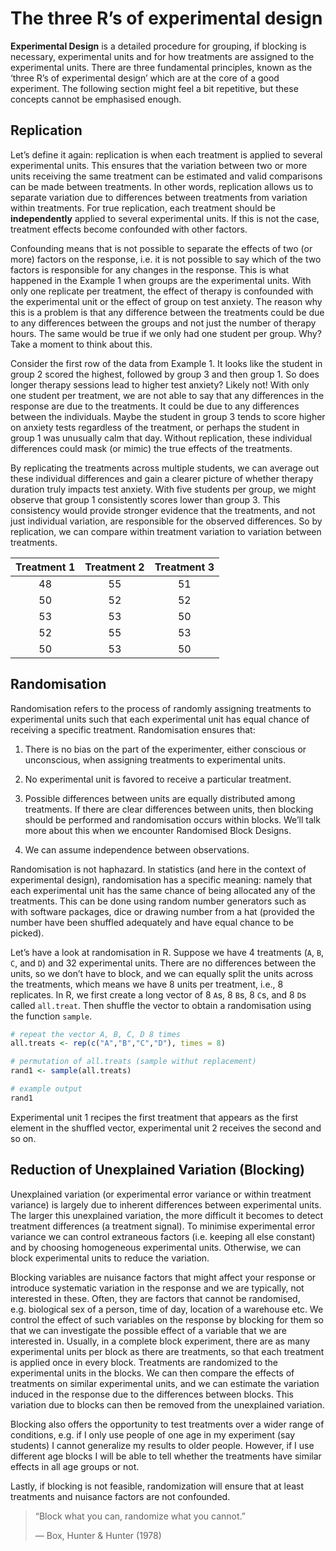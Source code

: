# The three R's of experimental design 

**Experimental Design** is a detailed procedure for grouping, if blocking is necessary, experimental units and for how treatments are assigned to the experimental units. There are three fundamental principles, known as the 'three R's of experimental design' which are at the core of a good experiment. The following section might feel a bit repetitive, but these concepts cannot be emphasised enough.

## Replication {.unnumbered}

Let's define it again: replication is when each treatment is applied to several experimental units. This ensures that the variation between two or more units receiving the same treatment can be estimated and valid comparisons can be made between treatments. In other words, replication allows us to separate variation due to differences between treatments from variation within treatments. For true replication, each treatment should be **independently** applied to several experimental units. If this is not the case, treatment effects become confounded with other factors.

Confounding means that is not possible to separate the effects of two (or more) factors on the response, i.e. it is not possible to say which of the two factors is responsible for any changes in the response. This is what happened in the Example 1 when groups are the experimental units. With only one replicate per treatment, the effect of therapy is confounded with the experimental unit or the effect of group on test anxiety. The reason why this is a problem is that any difference between the treatments could be due to any differences between the groups and not just the number of therapy hours. The same would be true if we only had one student per group. Why? Take a moment to think about this.

Consider the first row of the data from Example 1. It looks like the student in group 2 scored the highest, followed by group 3 and then group 1. So does longer therapy sessions lead to higher test anxiety? Likely not! With only one student per treatment, we are not able to say that any differences in the response are due to the treatments. It could be due to any differences between the individuals. Maybe the student in group 3 tends to score higher on anxiety tests regardless of the treatment, or perhaps the student in group 1 was unusually calm that day. Without replication, these individual differences could mask (or mimic) the true effects of the treatments.

By replicating the treatments across multiple students, we can average out these individual differences and gain a clearer picture of whether therapy duration truly impacts test anxiety. With five students per group, we might observe that group 1 consistently scores lower than group 3. This consistency would provide stronger evidence that the treatments, and not just individual variation, are responsible for the observed differences. So by replication, we can compare within treatment variation to variation between treatments.

| Treatment 1 | Treatment 2 | Treatment 3 |
|:-----------:|:-----------:|:-----------:|
|     48      |     55      |     51      |
|     50      |     52      |     52      |
|     53      |     53      |     50      |
|     52      |     55      |     53      |
|     50      |     53      |     50      |

<!-- ::: {.callout-tip icon="false"} -->
<!-- ## Example 3.1 -->

<!-- Maybe the co2 uptake data? -->
<!-- ::: -->

## Randomisation {.unnumbered}

Randomisation refers to the process of randomly assigning treatments to experimental units such that each experimental unit has equal chance of receiving a specific treatment. Randomisation ensures that:

1.  There is no bias on the part of the experimenter, either conscious or unconscious, when assigning treatments to experimental units.

2.  No experimental unit is favored to receive a particular treatment.

3.  Possible differences between units are equally distributed among treatments. If there are clear differences between units, then blocking should be performed and randomisation occurs within blocks. We'll talk more about this when we encounter Randomised Block Designs. 

4.  We can assume independence between observations.

Randomisation is not haphazard. In statistics (and here in the context of experimental design), randomisation has a specific meaning: namely that each experimental unit has the same chance of being allocated any of the treatments. This can be done using random number generators such as with software packages, dice or drawing number from a hat (provided the number have been shuffled adequately and have equal chance to be picked).

Let's have a look at randomisation in R. Suppose we have 4 treatments (`A`, `B`, `C`, and `D`) and 32 experimental units. There are no differences between the units, so we don't have to block, and we can equally split the units across the treatments, which means we have 8 units per treatment, i.e., 8 replicates. In R, we first create a long vector of 8 `A`s, 8 `B`s, 8 `C`s, and 8 `D`s called `all.treat`. Then shuffle the vector to obtain a randomisation using the function `sample`.

```r

# repeat the vector A, B, C, D 8 times 
all.treats <- rep(c("A","B","C","D"), times = 8)

# permutation of all.treats (sample withut replacement)
rand1 <- sample(all.treats)

# example output
rand1

```

Experimental unit 1 recipes the first treatment that appears as the first element in the shuffled vector, experimental unit 2 receives the second and so on.

## Reduction of Unexplained Variation (Blocking) {.unnumbered}

Unexplained variation (or experimental error variance or within treatment variance) is largely due to inherent differences between experimental units. The larger this unexplained variation, the more difficult it becomes to detect treatment differences (a treatment signal). To minimise experimental error variance we can control extraneous factors (i.e. keeping all else constant) and by choosing homogeneous experimental units. Otherwise, we can block experimental units to reduce the variation.

Blocking variables are nuisance factors that might affect your response or introduce systematic variation in the response and we are typically, not interested in these. Often, they are factors that cannot be randomised, e.g. biological sex of a person, time of day, location of a warehouse etc. We control the effect of such variables on the response by blocking for them so that we can investigate the possible effect of a variable that we are interested in. Usually, in a complete block experiment, there are as many experimental units per block as there are treatments, so that each treatment is applied once in every block. Treatments are randomized to the experimental units in the blocks. We can then compare the effects of treatments on similar experimental units, and we can estimate the variation induced in the response due to the differences between blocks. This variation due to blocks can then be removed from the unexplained variation.

Blocking also offers the opportunity to test treatments over a wider range of conditions, e.g. if I only use people of one age in my experiment (say students) I cannot generalize my results to older people. However, if I use different age blocks I will be able to tell whether the treatments have similar effects in all age groups or not.

Lastly, if blocking is not feasible, randomization will ensure that at least treatments and nuisance factors are not confounded.

> "Block what you can, randomize what you cannot."
>
> — Box, Hunter & Hunter (1978)
